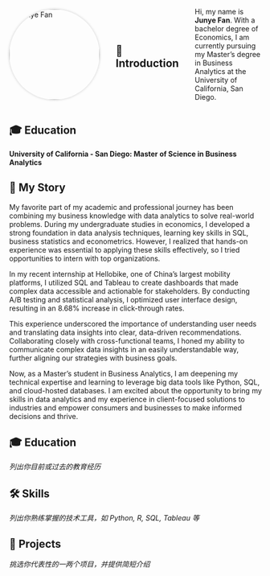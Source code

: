 <div style="display: flex; align-items: center; gap: 2rem;">

<!-- 左侧：照片 -->
<img src="photo.JPG" alt="Junye Fan" style="width: 180px; border-radius: 50%; box-shadow: 0 0 5px #ccc;" />

<!-- 右侧：简介 -->
<div>

## 👋 Introduction

Hi, my name is **Junye Fan**. With a bachelor degree of Economics, I am currently pursuing my Master’s degree in Business Analytics at the University of California, San Diego.

</div>
</div>

## 🎓 Education
**University of California - San Diego: Master of Science in Business Analytics**


## 🎥 My Story
My favorite part of my academic and professional journey has been combining my business knowledge with data analytics to solve real-world problems. During my undergraduate studies in economics, I developed a strong foundation in data analysis techniques, learning key skills in SQL, business statistics and econometrics. However, I realized that hands-on experience was essential to applying these skills effectively, so I tried opportunities to intern with top organizations.

In my recent internship at Hellobike, one of China’s largest mobility platforms, I utilized SQL and Tableau to create dashboards that made complex data accessible and actionable for stakeholders. By conducting A/B testing and statistical analysis, I optimized user interface design, resulting in an 8.68% increase in click-through rates. 

This experience underscored the importance of understanding user needs and translating data insights into clear, data-driven recommendations. Collaborating closely with cross-functional teams, I honed my ability to communicate complex data insights in an easily understandable way, further aligning our strategies with business goals.

Now, as a Master’s student in Business Analytics, I am deepening my technical expertise and learning to leverage big data tools like Python, SQL, and cloud-hosted databases. I am excited about the opportunity to bring my skills in data analytics and my experience in client-focused solutions to industries and empower consumers and businesses to make informed decisions and thrive.

## 🎓 Education
_列出你目前或过去的教育经历_

## 🛠 Skills
_列出你熟练掌握的技术工具，如 Python, R, SQL, Tableau 等_

## 📂 Projects
_挑选你代表性的一两个项目，并提供简短介绍_